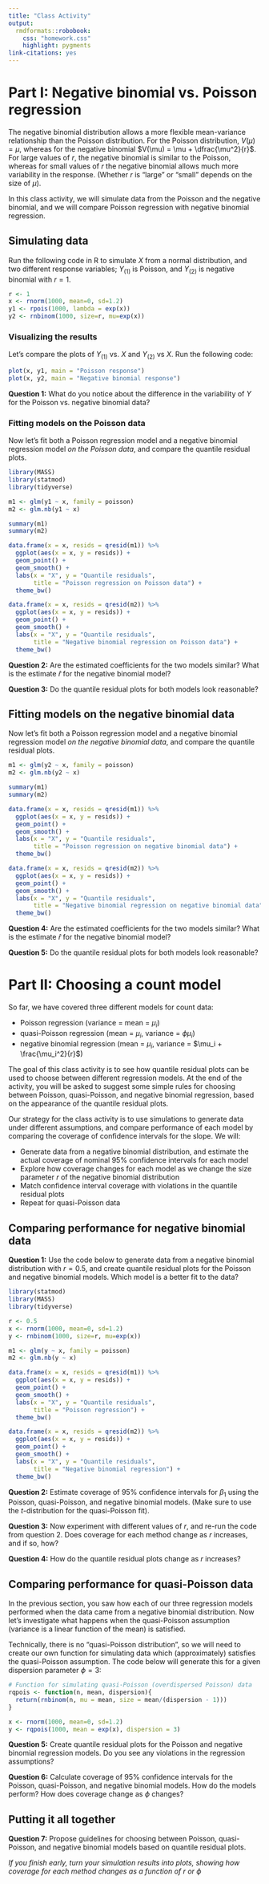 ```yaml
---
title: "Class Activity"
output: 
  rmdformats::robobook:
    css: "homework.css"
    highlight: pygments
link-citations: yes
---
```


# Part I: Negative binomial vs. Poisson regression

The negative binomial distribution allows a more flexible mean-variance relationship than the Poisson distribution. For the Poisson distribution, $V(\mu) = \mu$, whereas for the negative binomial $V(\mu) = \mu + \dfrac{\mu^2}{r}$. For large values of $r$, the negative binomial is similar to the Poisson, whereas for small values of $r$ the negative binomial allows much more variability in the response. (Whether $r$ is "large" or "small" depends on the size of $\mu$).

In this class activity, we will simulate data from the Poisson and the negative binomial, and we will compare Poisson regression with negative binomial regression.

## Simulating data

Run the following code in R to simulate $X$ from a normal distribution, and two different response variables; $Y_{(1)}$ is Poisson, and $Y_{(2)}$ is negative binomial with $r = 1$.

```r
r <- 1
x <- rnorm(1000, mean=0, sd=1.2)
y1 <- rpois(1000, lambda = exp(x))
y2 <- rnbinom(1000, size=r, mu=exp(x))
```

### Visualizing the results

Let's compare the plots of $Y_{(1)}$ vs. $X$ and $Y_{(2)}$ vs $X$. Run the following code:

```r
plot(x, y1, main = "Poisson response")
plot(x, y2, main = "Negative binomial response")
```

**Question 1:** What do you notice about the difference in the variability of $Y$ for the Poisson vs. negative binomial data?

### Fitting models on the Poisson data

Now let's fit both a Poisson regression model and a negative binomial regression model *on the Poisson data*, and compare the quantile residual plots.


```r
library(MASS)
library(statmod)
library(tidyverse)

m1 <- glm(y1 ~ x, family = poisson)
m2 <- glm.nb(y1 ~ x)

summary(m1)
summary(m2)

data.frame(x = x, resids = qresid(m1)) %>%
  ggplot(aes(x = x, y = resids)) +
  geom_point() +
  geom_smooth() +
  labs(x = "X", y = "Quantile residuals",
       title = "Poisson regression on Poisson data") +
  theme_bw()

data.frame(x = x, resids = qresid(m2)) %>%
  ggplot(aes(x = x, y = resids)) +
  geom_point() +
  geom_smooth() +
  labs(x = "X", y = "Quantile residuals",
       title = "Negative binomial regression on Poisson data") +
  theme_bw()
```

**Question 2:** Are the estimated coefficients for the two models similar? What is the estimate $\widehat{r}$ for the negative binomial model?

**Question 3:** Do the quantile residual plots for both models look reasonable?


## Fitting models on the negative binomial data

Now let's fit both a Poisson regression model and a negative binomial regression model *on the negative binomial data*, and compare the quantile residual plots.


```r
m1 <- glm(y2 ~ x, family = poisson)
m2 <- glm.nb(y2 ~ x)

summary(m1)
summary(m2)

data.frame(x = x, resids = qresid(m1)) %>%
  ggplot(aes(x = x, y = resids)) +
  geom_point() +
  geom_smooth() +
  labs(x = "X", y = "Quantile residuals",
       title = "Poisson regression on negative binomial data") +
  theme_bw()

data.frame(x = x, resids = qresid(m2)) %>%
  ggplot(aes(x = x, y = resids)) +
  geom_point() +
  geom_smooth() +
  labs(x = "X", y = "Quantile residuals",
       title = "Negative binomial regression on negative binomial data") +
  theme_bw()
```

**Question 4:** Are the estimated coefficients for the two models similar? What is the estimate $\widehat{r}$ for the negative binomial model?

**Question 5:** Do the quantile residual plots for both models look reasonable?

# Part II: Choosing a count model

So far, we have covered three different models for count data:

* Poisson regression (variance = mean = $\mu_i$)
* quasi-Poisson regression (mean = $\mu_i$, variance = $\phi \mu_i$)
* negative binomial regression (mean = $\mu_i$, variance = $\mu_i + \frac{\mu_i^2}{r}$)

The goal of this class activity is to see how quantile residual plots can be used to choose between different regression models. At the end of the activity, you will be asked to suggest some simple rules for choosing between Poisson, quasi-Poisson, and negative binomial regression, based on the appearance of the quantile residual plots.

Our strategy for the class activity is to use simulations to generate data under different assumptions, and compare performance of each model by comparing the coverage of confidence intervals for the slope. We will:

* Generate data from a negative binomial distribution, and estimate the actual coverage of nominal 95% confidence intervals for each model
* Explore how coverage changes for each model as we change the size parameter $r$ of the negative binomial distribution
* Match confidence interval coverage with violations in the quantile residual plots
* Repeat for quasi-Poisson data

## Comparing performance for negative binomial data

**Question 1:** Use the code below to generate data from a negative binomial distribution with $r = 0.5$, and create quantile residual plots for the Poisson and negative binomial models. Which model is a better fit to the data?

```r
library(statmod)
library(MASS)
library(tidyverse)

r <- 0.5
x <- rnorm(1000, mean=0, sd=1.2)
y <- rnbinom(1000, size=r, mu=exp(x))

m1 <- glm(y ~ x, family = poisson)
m2 <- glm.nb(y ~ x)

data.frame(x = x, resids = qresid(m1)) %>%
  ggplot(aes(x = x, y = resids)) +
  geom_point() +
  geom_smooth() +
  labs(x = "X", y = "Quantile residuals",
       title = "Poisson regression") +
  theme_bw()

data.frame(x = x, resids = qresid(m2)) %>%
  ggplot(aes(x = x, y = resids)) +
  geom_point() +
  geom_smooth() +
  labs(x = "X", y = "Quantile residuals",
       title = "Negative binomial regression") +
  theme_bw()
```

**Question 2:** Estimate coverage of 95% confidence intervals for $\beta_1$ using the Poisson, quasi-Poisson, and negative binomial models. (Make sure to use the $t$-distribution for the quasi-Poisson fit). 

**Question 3:** Now experiment with different values of $r$, and re-run the code from question 2. Does coverage for each method change as $r$ increases, and if so, how?

**Question 4:** How do the quantile residual plots change as $r$ increases?

## Comparing performance for quasi-Poisson data

In the previous section, you saw how each of our three regression models performed when the data came from a negative binomial distribution. Now let's investigate what happens when the quasi-Poisson assumption (variance is a linear function of the mean) is satisfied.

Technically, there is no "quasi-Poisson distribution", so we will need to create our own function for simulating data which (approximately) satisfies the quasi-Poisson assumption. The code below will generate this for a given dispersion parameter $\phi = 3$:

```r
# Function for simulating quasi-Poisson (overdispersed Poisson) data
rqpois <- function(n, mean, dispersion){
  return(rnbinom(n, mu = mean, size = mean/(dispersion - 1)))
}

x <- rnorm(1000, mean=0, sd=1.2)
y <- rqpois(1000, mean = exp(x), dispersion = 3)
```

**Question 5:** Create quantile residual plots for the Poisson and negative binomial regression models. Do you see any violations in the regression assumptions?

**Question 6:** Calculate coverage of 95% confidence intervals for the Poisson, quasi-Poisson, and negative binomial models. How do the models perform? How does coverage change as $\phi$ changes?

## Putting it all together

**Question 7:** Propose guidelines for choosing between Poisson, quasi-Poisson, and negative binomial models based on quantile residual plots.

*If you finish early, turn your simulation results into plots, showing how coverage for each method changes as a function of $r$ or $\phi$*



